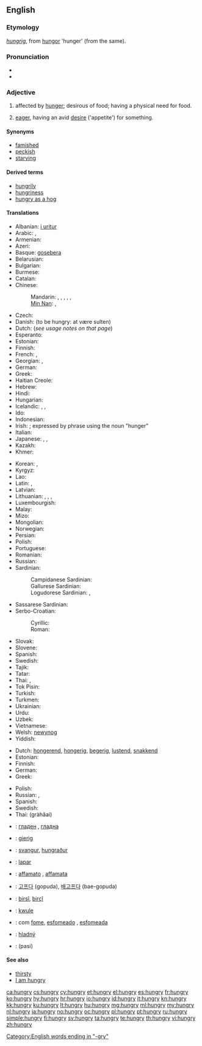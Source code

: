 ==English==

===Etymology===
{{etyl|ang}} ''[[hungrig]]'', from [[hungor]] 'hunger' (from the same).

===Pronunciation===
* {{IPA|/ˈhʌŋ.ɡɹiː/}}
* {{audio|en-us-hungry.ogg|Audio (US)}}

===Adjective===
{{en-adj|hungri|er}}

# affected by [[hunger]]; desirous of food; having a physical need for food.
# {{figuratively}} [[eager]], having an avid [[desire]] ('appetite') for something.

====Synonyms====
* [[famished]]
* [[peckish]]
* [[starving]]

====Derived terms====
* [[hungrily]]
* [[hungriness]]
* [[hungry as a hog]]

====Translations====
{{trans-top|affected by hunger; desirous of food}}
* Albanian: [[i uritur]]
* Arabic: {{t|ar|جائع|tr=jāʾiʿ}},  {{t|ar|جوعان|tr=jawʿān}}
* Armenian: {{t|hy|սոված|tr=sovac|sc=Armn}}
* Azeri: {{t|az|ac}}
* Basque: [[gosebera]]
* Belarusian: {{t|be|галодны|tr=halódny|sc=Cyrl}}
* Bulgarian: {{t+|bg|гладен|tr=gladen}}
* Burmese: {{t|my|ဆာ|tr=hsa|sc=Mymr}}
* Catalan: {{t|ca|afamat}}
* Chinese:
*: Mandarin: {{t|cmn|飢餓|sc=Hani}},  {{t|cmn|饥饿|tr=jī'è|sc=Hani}},  {{t-|cmn|餓|sc=Hani}},  {{t-|cmn|饿|tr=è|sc=Hani}},  {{t-|cmn|飢|sc=Hani}},  {{t-|cmn|饥|tr=jī|sc=Hani}}
*: [[Min Nan]]: {{tø|nan|飢|tr=ki|sc=Hans}}, {{tø|nan|枵|tr=iau|sc=Hans}}
* Czech: {{t+|cs|hladový|m}}
* Danish: {{t|da|sulten}} (to be hungry: at være sulten)
* Dutch: {{t|nl|hongerig}} (''see usage notes on that page'')
* Esperanto: {{t-|eo|malsata|xs=Esperanto}}
* Estonian: {{t-|et|näljane}}
* Finnish: {{t+|fi|nälkäinen}}
* French: {{t+|fr|avoir faim}}, {{t+|fr|affamé}}
* Georgian: {{t|ka|მშიერი|tr=mšieri|sc=Geor}}, {{t|ka|დამშეული|tr=damšeuli|sc=Geor}}
* German: {{t+|de|hungrig}}
* Greek: {{t+|el|πεινασμένος|tr=peinasménos|sc=Grek}}
* Haitian Creole: {{tø|ht|grangou}}
* Hebrew: {{t+|he|רעב|tr=ra'év|sc=Hebr}}
* Hindi: {{t|hi|भूखा|tr=bhūkhā|sc=Deva}}
* Hungarian: {{t+|hu|éhes}}
* Icelandic: {{t|is|svangur|m}}, {{t|is|hungraður|m}}, {{t|is|soltinn|m}}
* Ido: {{t+|io|hungroza|xs=Ido}}
* Indonesian: {{t|id|lapar}}
* Irish: {{t|ga|ocrach|xs=Irish}}; {{qualifier|attributive}} expressed by phrase using the noun {{t-|ga|ocras|m|xs=Irish}} "hunger"
* Italian: {{t+|it|affamato}}
* Japanese: {{t|ja|空腹|tr=くうふくな, kūfuku-na|alt=空腹な|sc=Jpan}},  {{t|ja|飢えた|tr=うえた, ueta, かつえた, katsueta}},  {{t|ja|お腹が空いている|tr=おなかがすいている, onaka ga suite iru}}
* Kazakh: {{t|kk|аш|tr=aş|sc=Cyrl}}
* Khmer: {{t|km|ឃ្លាន|tr=klīən|sc=Khmr}}
{{trans-mid}}
* Korean: {{t|ko|배고픈|tr=baegopeun|sc=Kore}}, {{t|ko|굶주린|tr=gumjurin|sc=Kore}}
* Kyrgyz: {{t|ky|ач|tr=aç|sc=Cyrl}}
* Lao: {{t|lo|ຫິວ|tr=hĭw|sc=Laoo}}
* Latin: {{t|la|esuriens|alt=ēsuriēns}}, {{t|la|ieiunus|alt=iēiūnus}}
* Latvian: {{t|lv|izsalcis}}
* Lithuanian: {{t+|lt|alkanas|m|xs=Lithuanian}}, {{t+|lt|alkana|f|xs=Lithuanian}}, {{t+|lt|išbadėjęs|m|xs=Lithuanian}}, {{t+|lt|išbadėjusi|f|xs=Lithuanian}}
* Luxembourgish: {{t|lb|hongereg}}
* Malay: {{t|ms|lapar}}
* Mizo: {{tø|lus|rilṭam}}
* Mongolian: {{t|mn|ѳлѳн|tr=ölön|sc=Cyrl|xs=Mongolian}}
* Norwegian: {{t-|no|sulten}}
* Persian: {{t+|fa|گرسنه|tr=gorosne|sc=fa-Arab}}
* Polish: {{t+|pl|głodny|m}}
* Portuguese: {{t+|pt|faminto}}
* Romanian: {{t-|ro|flămând}}
* Russian: {{t+|ru|голодный|tr=golódnyj}}
* Sardinian:
*: Campidanese Sardinian: {{tø|sro|famìu }}
*: Gallurese Sardinian: {{tø|sdn|famitu }}
*: Logudorese Sardinian: {{tø|src|famìdu}}, {{tø|src|afframicosau}}
* Sassarese Sardinian: {{tø|sdc|famiddu }}
* Serbo-Croatian:
*: Cyrillic: {{t|sh|гладан}}
*: Roman: {{t|sh|gladan}}
* Slovak: {{t|sk|hladný}}
* Slovene: {{t+|sl|lačen}}
* Spanish: {{t-|es|hambriento}}
* Swedish: {{t+|sv|hungrig}}
* Tajik: {{t|tg|гурусна|tr=gurusna|sc=Cyrl}}
* Tatar: {{t|tt|ач|tr=aç|sc=Cyrl}}
* Thai: {{t|th|หิว|tr=hĭw|sc=Thai}}, {{t|th|ท้องเลว|tr=tóng leo|sc=Thai}}
* Tok Pisin: {{t-|tpi|hanggre|xs=Tok Pisin}}
* Turkish: {{t+|tr|aç}}
* Turkmen: {{t|tk|aç}}
* Ukrainian: {{t|uk|голодний|tr=holódnyj|xs=Ukrainian}}
* Urdu: {{t|ur|بھوکا|tr=bhūkā|sc=ur-Arab}}
* Uzbek: {{t|uz|och}}
* Vietnamese: {{t+|vi|đói|xs=Vietnamese}}
* Welsh: [[newynog]]
* Yiddish: {{t|yi|הונגעריק|tr=hungerik|sc=Hebr}}
{{trans-bottom}}

{{trans-top|eager, having a desire for something}}
* Dutch: [[hongerend]], [[hongerig]], [[begerig]], [[lustend]], [[snakkend]]
* Estonian: {{t|et|ihkav}}
* Finnish: {{t+|fi|nälkäinen}}
* German: {{t-|de|gierig}}
* Greek: {{t+|el|πεινασμένος|m}}
{{trans-mid}}
* Polish: {{t-|pl|spragniony|m}}
* Russian: {{t|ru|алчущий|tr=álčuščij}}, {{t|ru|жаждущий|tr=žážduščij}}
* Spanish: {{t-|es|hambriento}}
* Swedish: {{t+|sv|hungrig}}
* Thai: {{Thai|[[กระหาย]]}} (gràhăai)
{{trans-bottom}}

{{checktrans-top}}
* {{ttbc|bg}}: [[гладен]] {{m}}, [[гладна]] {{f}}
* {{ttbc|de}}: [[gierig]]
* {{ttbc|is}}: [[svangur]], [[hungraður]]
* {{ttbc|id}}: [[lapar]]
* {{ttbc|it}}: [[affamato]] {{m}}, [[affamata]] {{f}}
* {{ttbc|ko}}: [[고프다]] (gopuda), [[배고프다]] (bae-gopuda)
{{trans-mid}}
* {{ttbc|ku}}: [[birsî]], [[birçî]]
* {{ttbc|mh}}: [[kwule]]
* {{ttbc|pt}}: com [[fome]], [[esfomeado]] {{m}}, [[esfomeada]] {{f}}
* {{ttbc|sk}}: [[hladný]]
* {{ttbc|ta}}: (pasi)
{{trans-bottom}}

====See also====
* [[thirsty]]
* [[I am hungry]]

[[Category:English words ending in "-gry"]]

[[ca:hungry]]
[[cs:hungry]]
[[cy:hungry]]
[[et:hungry]]
[[el:hungry]]
[[es:hungry]]
[[fr:hungry]]
[[ko:hungry]]
[[hy:hungry]]
[[hr:hungry]]
[[io:hungry]]
[[id:hungry]]
[[it:hungry]]
[[kn:hungry]]
[[kk:hungry]]
[[ku:hungry]]
[[lt:hungry]]
[[hu:hungry]]
[[mg:hungry]]
[[ml:hungry]]
[[my:hungry]]
[[nl:hungry]]
[[ja:hungry]]
[[no:hungry]]
[[oc:hungry]]
[[pl:hungry]]
[[pt:hungry]]
[[ru:hungry]]
[[simple:hungry]]
[[fi:hungry]]
[[sv:hungry]]
[[ta:hungry]]
[[te:hungry]]
[[th:hungry]]
[[vi:hungry]]
[[zh:hungry]]